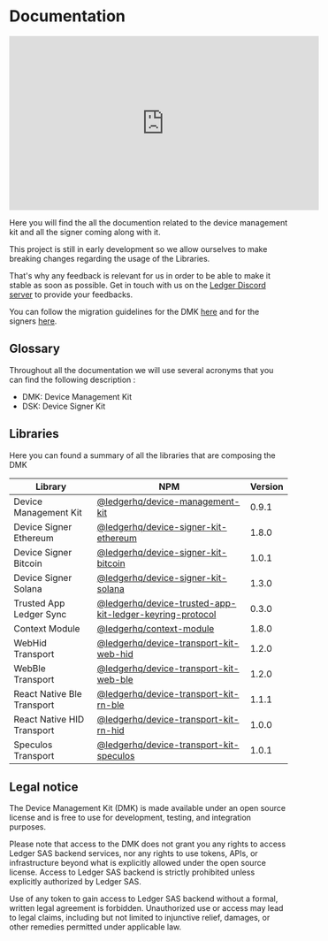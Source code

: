 
# Documentation

<iframe
  width="560"
  height="315"
  src="https://www.youtube-nocookie.com/embed/i-Q1ld2lG_4"
  title="YouTube video player"
  frameborder="0"
  allow="accelerometer; autoplay; clipboard-write; encrypted-media; gyroscope; picture-in-picture"
  allowfullscreen
></iframe>

Here you will find the all the documention related to the device management kit and all the signer coming along with it.

<Callout type="warning" emoji="⚠️">
  This project is still in early development so we allow ourselves to make
  breaking changes regarding the usage of the Libraries.

That's why any feedback is relevant for us in order to be able to make it stable as soon as
possible. Get in touch with us on the [Ledger Discord
server](https://developers.ledger.com/discord/) to provide your feedbacks.

You can follow the migration guidelines for the DMK [here](./integration/migrations/dmk/05_to_06) and for the signers [here](./integration/migrations/signers/eth/1_1_0_to_1_2_0).

</Callout>

## Glossary

Throughout all the documentation we will use several acronyms that you can find the following description :

- DMK: Device Management Kit
- DSK: Device Signer Kit

## Libraries

Here you can found a summary of all the libraries that are composing the DMK

| Library                    | NPM                                                                                                                                                | Version |
| -------------------------- | -------------------------------------------------------------------------------------------------------------------------------------------------- | ------- |
| Device Management Kit      | [@ledgerhq/device-management-kit](https://www.npmjs.com/package/@ledgerhq/device-management-kit)                                                   | 0.9.1   |
| Device Signer Ethereum     | [@ledgerhq/device-signer-kit-ethereum](https://www.npmjs.com/package/@ledgerhq/device-signer-kit-ethereum)                                         | 1.8.0   |
| Device Signer Bitcoin      | [@ledgerhq/device-signer-kit-bitcoin](https://www.npmjs.com/package/@ledgerhq/device-signer-kit-bitcoin)                                           | 1.0.1   |
| Device Signer Solana       | [@ledgerhq/device-signer-kit-solana](https://www.npmjs.com/package/@ledgerhq/device-signer-kit-solana)                                             | 1.3.0   |
| Trusted App Ledger Sync    | [@ledgerhq/device-trusted-app-kit-ledger-keyring-protocol](https://www.npmjs.com/package/@ledgerhq/device-trusted-app-kit-ledger-keyring-protocol) | 0.3.0   |
| Context Module             | [@ledgerhq/context-module](https://www.npmjs.com/package/@ledgerhq/context-module)                                                                 | 1.8.0   |
| WebHid Transport           | [@ledgerhq/device-transport-kit-web-hid](https://www.npmjs.com/package/@ledgerhq/device-transport-kit-web-hid)                                     | 1.2.0   |
| WebBle Transport           | [@ledgerhq/device-transport-kit-web-ble](https://www.npmjs.com/package/@ledgerhq/device-transport-kit-web-ble)                                     | 1.2.0   |
| React Native Ble Transport | [@ledgerhq/device-transport-kit-rn-ble](https://www.npmjs.com/package/@ledgerhq/device-transport-kit-rn-ble)                                       | 1.1.1   |
| React Native HID Transport | [@ledgerhq/device-transport-kit-rn-hid](https://www.npmjs.com/package/@ledgerhq/device-transport-kit-rn-hid)                                       | 1.0.0   |
| Speculos Transport         | [@ledgerhq/device-transport-kit-speculos](https://www.npmjs.com/package/@ledgerhq/device-transport-kit-speculos)                                   | 1.0.1   |

## Legal notice

The Device Management Kit (DMK) is made available under an open source license and is free to use for development, testing, and integration purposes.

Please note that access to the DMK does not grant you any rights to access Ledger SAS backend services, nor any rights to use tokens, APIs, or infrastructure beyond what is explicitly allowed under the open source license. Access to Ledger SAS backend is strictly prohibited unless explicitly authorized by Ledger SAS.

Use of any token to gain access to Ledger SAS backend without a formal, written legal agreement is forbidden. Unauthorized use or access may lead to legal claims, including but not limited to injunctive relief, damages, or other remedies permitted under applicable law.